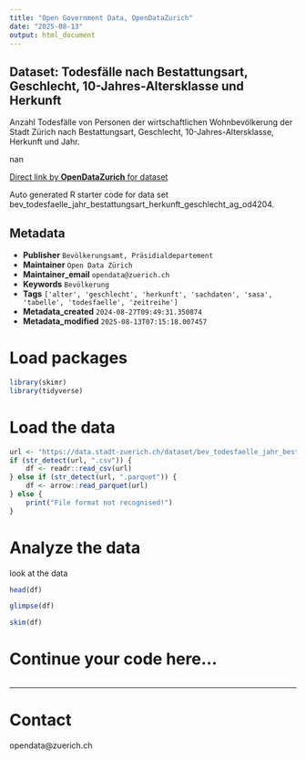 ```yaml
---
title: "Open Government Data, OpenDataZurich"
date: "2025-08-13"
output: html_document
---
```


## Dataset: Todesfälle nach Bestattungsart, Geschlecht, 10-Jahres-Altersklasse und Herkunft


Anzahl Todesfälle von Personen der wirtschaftlichen Wohnbevölkerung der Stadt Zürich nach Bestattungsart, Geschlecht, 10-Jahres-Altersklasse, Herkunft und Jahr.


nan

[Direct link by **OpenDataZurich** for dataset](https://data.stadt-zuerich.ch/dataset/bev_todesfaelle_jahr_bestattungsart_herkunft_geschlecht_ag_od4204)

Auto generated R starter code for data set bev_todesfaelle_jahr_bestattungsart_herkunft_geschlecht_ag_od4204.

## Metadata

- **Publisher** `Bevölkerungsamt, Präsidialdepartement`
- **Maintainer** `Open Data Zürich`
- **Maintainer_email** `opendata@zuerich.ch`
- **Keywords** `Bevölk­erung`
- **Tags** `['alter', 'geschlecht', 'herkunft', 'sachdaten', 'sasa', 'tabelle', 'todesfaelle', 'zeitreihe']`
- **Metadata_created** `2024-08-27T09:49:31.350874`
- **Metadata_modified** `2025-08-13T07:15:18.007457`


# Load packages

```r
library(skimr)
library(tidyverse)
```

# Load the data

```r
url <- "https://data.stadt-zuerich.ch/dataset/bev_todesfaelle_jahr_bestattungsart_herkunft_geschlecht_ag_od4204/download/BEV420OD4204.csv"
if (str_detect(url, ".csv")) {
    df <- readr::read_csv(url)
} else if (str_detect(url, ".parquet")) {
    df <- arrow::read_parquet(url)
} else {
    print("File format not recognised!")
}
```

# Analyze the data

look at the data
```r
head(df)
```

```r
glimpse(df)
```

```r
skim(df)
```

# Continue your code here...

```r

```

------------------------------------------------------------------------

# Contact

opendata@zuerich.ch
